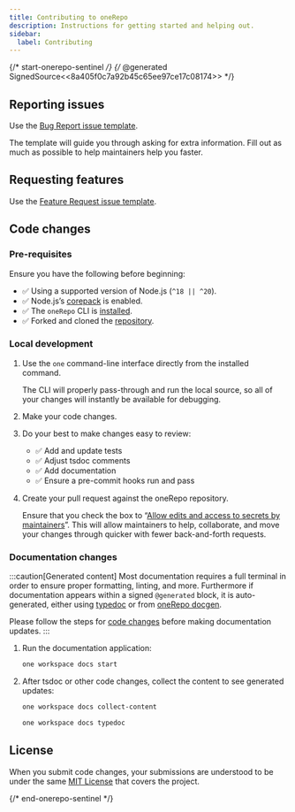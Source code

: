 ```yaml
---
title: Contributing to oneRepo
description: Instructions for getting started and helping out.
sidebar:
  label: Contributing
---
```


{/* start-onerepo-sentinel */}
{/* @generated SignedSource<<8a405f0c7a92b45c65ee97ce17c08174>> */}

## Reporting issues

Use the [Bug Report issue template](https://github.com/paularmstrong/onerepo/issues/new?assignees=&labels=bug,triage&projects=&template=---01-bug-report.yaml).

The template will guide you through asking for extra information. Fill out as much as possible to help maintainers help you faster.

## Requesting features

Use the [Feature Request issue template](https://github.com/paularmstrong/onerepo/issues/new?assignees=&labels=feature,triage&projects=&template=feature-request.yaml).

## Code changes

### Pre-requisites

Ensure you have the following before beginning:

- ✅ Using a supported version of Node.js (`^18 || ^20`).
- ✅ Node.js’s [corepack](https://nodejs.org/docs/latest-v20.x/api/corepack.html#corepack) is enabled.
- ✅ The `oneRepo` CLI is [installed](/docs/getting-started/#quick-start).
- ✅ Forked and cloned the [repository](https://github.com/paularmstrong/onerepo).

### Local development

1. Use the `one` command-line interface directly from the installed command.

   The CLI will properly pass-through and run the local source, so all of your changes will instantly be available for debugging.

1. Make your code changes.
1. Do your best to make changes easy to review:

   - ✅ Add and update tests
   - ✅ Adjust tsdoc comments
   - ✅ Add documentation
   - ✅ Ensure a pre-commit hooks run and pass

1. Create your pull request against the oneRepo repository.

   Ensure that you check the box to “[Allow edits and access to secrets by maintainers](https://docs.github.com/en/pull-requests/collaborating-with-pull-requests/working-with-forks/allowing-changes-to-a-pull-request-branch-created-from-a-fork)”. This will allow maintainers to help, collaborate, and move your changes through quicker with fewer back-and-forth requests.

### Documentation changes

:::caution[Generated content]
Most documentation requires a full terminal in order to ensure proper formatting, linting, and more. Furthermore if documentation appears within a signed `@generated` block, it is auto-generated, either using [typedoc](https://typedoc.org/) or from [oneRepo docgen](https://onerepo.tools/plugins/docgen/).

Please follow the steps for [code changes](#local-development) before making documentation updates.
:::

1. Run the documentation application:

   ```sh
   one workspace docs start
   ```

2. After tsdoc or other code changes, collect the content to see generated updates:

   ```sh title="Collect all content"
   one workspace docs collect-content
   ```

   ```sh title="Update API reference"
   one workspace docs typedoc
   ```

## License

When you submit code changes, your submissions are understood to be under the same [MIT License](https://github.com/paularmstrong/onerepo/blob/main/LICENSE.md) that covers the project.

{/* end-onerepo-sentinel */}
